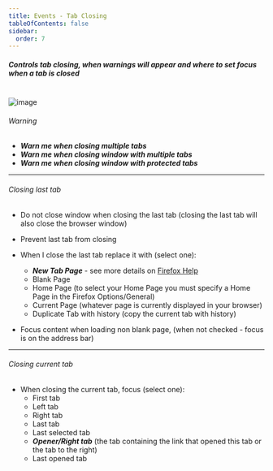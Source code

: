 ```yaml
---
title: Events - Tab Closing
tableOfContents: false
sidebar:
  order: 7
---
```



##### Controls tab closing, when warnings will appear and where to set focus when a tab is closed

<br />

<Image class="help-img" src={eventsTabClosing} alt="image" />

###### Warning

- **_Warn me when closing multiple tabs_**
- **_Warn me when closing window with multiple tabs_**
- **_Warn me when closing window with protected tabs_**

---

###### Closing last tab

- Do not close window when closing the last tab (closing the last tab will also close the browser
  window)
- Prevent last tab from closing

- When I close the last tab replace it with (select one):
  - **_New Tab Page_** - see more details on
    [Firefox Help](http://support.mozilla.org/en-US/kb/new-tab-page-show-hide-and-customize-top-sites)
  - Blank Page
  - Home Page (to select your Home Page you must specify a Home Page in the Firefox Options/General)
  - Current Page (whatever page is currently displayed in your browser)
  - Duplicate Tab with history (copy the current tab with history)
- Focus content when loading non blank page, (when not checked - focus is on the address bar)

---

###### Closing current tab

- When closing the current tab, focus (select one):
  - First tab
  - Left tab
  - Right tab
  - Last tab
  - Last selected tab
  - **_Opener/Right tab_** (the tab containing the link that opened this tab or the tab to the
    right)
  - Last opened tab
